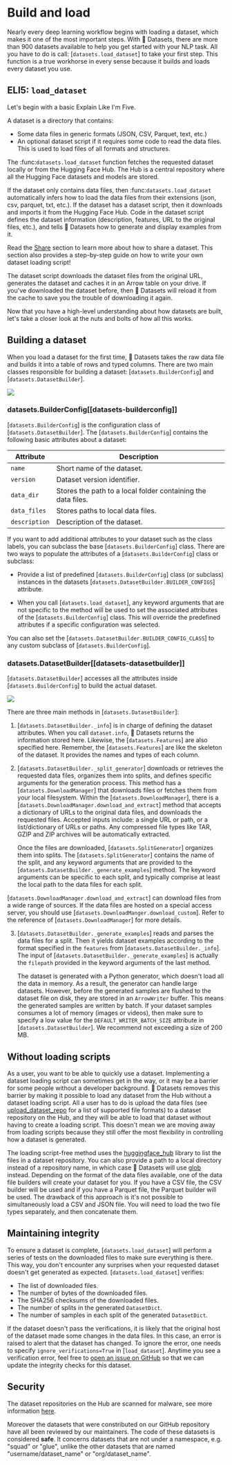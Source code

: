 # Build and load

Nearly every deep learning workflow begins with loading a dataset, which makes it one of the most important steps. With 🤗 Datasets, there are more than 900 datasets available to help you get started with your NLP task. All you have to do is call: [`datasets.load_dataset`] to take your first step. This function is a true workhorse in every sense because it builds and loads every dataset you use.

## ELI5: `load_dataset`

Let's begin with a basic Explain Like I'm Five.

A dataset is a directory that contains:

- Some data files in generic formats (JSON, CSV, Parquet, text, etc.)
- An optional dataset script if it requires some code to read the data files. This is used to load files of all formats and structures.

The :func:`datasets.load_dataset` function fetches the requested dataset locally or from the Hugging Face Hub.
The Hub is a central repository where all the Hugging Face datasets and models are stored.

If the dataset only contains data files, then :func:`datasets.load_dataset` automatically infers how to load the data files from their extensions (json, csv, parquet, txt, etc.).
If the dataset has a dataset script, then it downloads and imports it from the Hugging Face Hub. 
Code in the dataset script defines the dataset information (description, features, URL to the original files, etc.), and tells 🤗 Datasets how to generate and display examples from it.

<Tip>

Read the [Share](./share) section to learn more about how to share a dataset. This section also provides a step-by-step guide on how to write your own dataset loading script!

</Tip>

The dataset script downloads the dataset files from the original URL, generates the dataset and caches it in an Arrow table on your drive. If you've downloaded the dataset before, then 🤗 Datasets will reload it from the cache to save you the trouble of downloading it again.

Now that you have a high-level understanding about how datasets are built, let's take a closer look at the nuts and bolts of how all this works.

## Building a dataset

When you load a dataset for the first time, 🤗 Datasets takes the raw data file and builds it into a table of rows and typed columns. There are two main classes responsible for building a dataset: [`datasets.BuilderConfig`] and [`datasets.DatasetBuilder`].


<div class="flex justify-center">
   <img src="https://huggingface.co/datasets/huggingface/documentation-images/resolve/main/datasets/builderconfig.png"/>
</div>

### datasets.BuilderConfig[[datasets-builderconfig]]

[`datasets.BuilderConfig`] is the configuration class of [`datasets.DatasetBuilder`]. The [`datasets.BuilderConfig`] contains the following basic attributes about a dataset:

| Attribute     | Description                                                  |
|---------------|--------------------------------------------------------------|
| `name`        | Short name of the dataset.                                   |
| `version`     | Dataset version identifier.                                  |
| `data_dir`    | Stores the path to a local folder containing the data files. |
| `data_files`  | Stores paths to local data files.                            |
| `description` | Description of the dataset.                                  |

If you want to add additional attributes to your dataset such as the class labels, you can subclass the base [`datasets.BuilderConfig`] class. There are two ways to populate the attributes of a [`datasets.BuilderConfig`] class or subclass:

- Provide a list of predefined [`datasets.BuilderConfig`] class (or subclass) instances in the datasets [`datasets.DatasetBuilder.BUILDER_CONFIGS`] attribute.

- When you call [`datasets.load_dataset`], any keyword arguments that are not specific to the method will be used to set the associated attributes of the [`datasets.BuilderConfig`] class. This will override the predefined attributes if a specific configuration was selected.

You can also set the [`datasets.DatasetBuilder.BUILDER_CONFIG_CLASS`] to any custom subclass of [`datasets.BuilderConfig`].

### datasets.DatasetBuilder[[datasets-datasetbuilder]]

[`datasets.DatasetBuilder`] accesses all the attributes inside [`datasets.BuilderConfig`] to build the actual dataset.

<div class="flex justify-center">
   <img src="https://huggingface.co/datasets/huggingface/documentation-images/resolve/main/datasets/datasetbuilder.png"/>
</div>

There are three main methods in [`datasets.DatasetBuilder`]:

1. [`datasets.DatasetBuilder._info`] is in charge of defining the dataset attributes. When you call `dataset.info`, 🤗 Datasets returns the information stored here. Likewise, the [`datasets.Features`] are also specified here. Remember, the [`datasets.Features`] are like the skeleton of the dataset. It provides the names and types of each column.

2. [`datasets.DatasetBuilder._split_generator`] downloads or retrieves the requested data files, organizes them into splits, and defines specific arguments for the generation process. This method has a [`datasets.DownloadManager`] that downloads files or fetches them from your local filesystem. Within the [`datasets.DownloadManager`], there is a [`datasets.DownloadManager.download_and_extract`] method that accepts a dictionary of URLs to the original data files, and downloads the requested files. Accepted inputs include: a single URL or path, or a list/dictionary of URLs or paths. Any compressed file types like TAR, GZIP and ZIP archives will be automatically extracted.

   Once the files are downloaded, [`datasets.SplitGenerator`] organizes them into splits. The [`datasets.SplitGenerator`] contains the name of the split, and any keyword arguments that are provided to the [`datasets.DatasetBuilder._generate_examples`] method. The keyword arguments can be specific to each split, and typically comprise at least the local path to the data files for each split.

<Tip>

[`datasets.DownloadManager.download_and_extract`] can download files from a wide range of sources. If the data files are hosted on a special access server, you should use [`datasets.DownloadManger.download_custom`]. Refer to the reference of [`datasets.DownloadManager`] for more details.

</Tip>

3. [`datasets.DatasetBuilder._generate_examples`] reads and parses the data files for a split. Then it yields dataset examples according to the format specified in the `features` from [`datasets.DatasetBuilder._info`]. The input of [`datasets.DatasetBuilder._generate_examples`] is actually the `filepath` provided in the keyword arguments of the last method.

   The dataset is generated with a Python generator, which doesn't load all the data in memory. As a result, the generator can handle large datasets. However, before the generated samples are flushed to the dataset file on disk, they are stored in an `ArrowWriter` buffer. This means the generated samples are written by batch. If your dataset samples consumes a lot of memory (images or videos), then make sure to specify a low value for the `DEFAULT_WRITER_BATCH_SIZE` attribute in [`datasets.DatasetBuilder`]. We recommend not exceeding a size of 200 MB.

## Without loading scripts

As a user, you want to be able to quickly use a dataset. Implementing a dataset loading script can sometimes get in the way, or it may be a barrier for some people without a developer background. 🤗 Datasets removes this barrier by making it possible to load any dataset from the Hub without a dataset loading script. All a user has to do is upload the data files (see [upload_dataset_repo](#upload_dataset_repo) for a list of supported file formats) to a dataset repository on the Hub, and they will be able to load that dataset without having to create a loading script. This doesn't mean we are moving away from loading scripts because they still offer the most flexibility in controlling how a dataset is generated.

The loading script-free method uses the [huggingface_hub](https://github.com/huggingface/huggingface_hub) library to list the files in a dataset repository. You can also provide a path to a local directory instead of a repository name, in which case 🤗 Datasets will use [glob](https://docs.python.org/3/library/glob) instead. Depending on the format of the data files available, one of the data file builders will create your dataset for you. If you have a CSV file, the CSV builder will be used and if you have a Parquet file, the Parquet builder will be used. The drawback of this approach is it's not possible to simultaneously load a CSV and JSON file. You will need to load the two file types separately, and then concatenate them.

## Maintaining integrity

To ensure a dataset is complete, [`datasets.load_dataset`] will perform a series of tests on the downloaded files to make sure everything is there. This way, you don't encounter any surprises when your requested dataset doesn't get generated as expected. [`datasets.load_dataset`] verifies:

- The list of downloaded files.
- The number of bytes of the downloaded files.
- The SHA256 checksums of the downloaded files.
- The number of splits in the generated `DatasetDict`.
- The number of samples in each split of the generated `DatasetDict`.

If the dataset doesn't pass the verifications, it is likely that the original host of the dataset made some changes in the data files.
In this case, an error is raised to alert that the dataset has changed.
To ignore the error, one needs to specify `ignore_verifications=True` in [`load_dataset`].
Anytime you see a verification error, feel free to [open an issue on GitHub](https://github.com/huggingface/datasets/issues) so that we can update the integrity checks for this dataset.

## Security

The dataset repositories on the Hub are scanned for malware, see more information [here](https://huggingface.co/docs/hub/security#malware-scanning).

Moreover the datasets that were constributed on our GitHub repository have all been reviewed by our maintainers.
The code of these datasets is considered **safe**.
It concerns datasets that are not under a namespace, e.g. "squad" or "glue", unlike the other datasets that are named "username/dataset_name" or "org/dataset_name".
